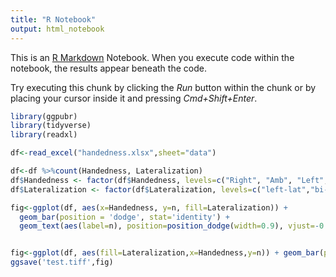 ```yaml
---
title: "R Notebook"
output: html_notebook
---
```


This is an [R Markdown](http://rmarkdown.rstudio.com) Notebook. When you execute code within the notebook, the results appear beneath the code. 

Try executing this chunk by clicking the *Run* button within the chunk or by placing your cursor inside it and pressing *Cmd+Shift+Enter*. 

```r
library(ggpubr)
library(tidyverse)
library(readxl)

df<-read_excel("handedness.xlsx",sheet="data")

```

```r





df<-df %>%count(Handedness, Lateralization)
df$Handedness <- factor(df$Handedness, levels=c("Right", "Amb", "Left", "Unknown"))
df$Lateralization <- factor(df$Lateralization, levels=c("left-lat","bi-lat","right-lat"))

fig<-ggplot(df, aes(x=Handedness, y=n, fill=Lateralization)) + 
  geom_bar(position = 'dodge', stat='identity') +
  geom_text(aes(label=n), position=position_dodge(width=0.9), vjust=-0.25)


fig<-ggplot(df, aes(fill=Lateralization,x=Handedness,y=n)) + geom_bar(position=position_dodge(.9),stat='identity') + ggtitle('Handedness counts by Lateralization (determined by activation extent)')
ggsave('test.tiff',fig)

```

